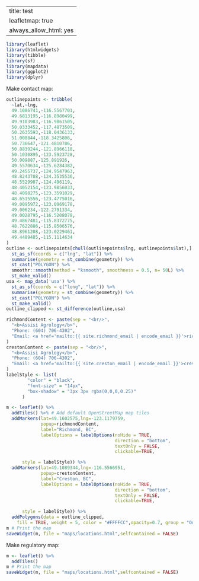 
---
title: test
leafletmap: true
always_allow_html: yes
---


```r
library(leaflet)
library(htmlwidgets)
library(tibble)
library(sf)
library(mapdata)
library(ggplot2)
library(dplyr)
```

Make contact map:
```r
outlinepoints <- tribble(
  ~lat,~lng,
  49.1086741,-116.5567701,
  49.6813195,-116.8980499,
  49.9103983,-116.9861505,
  50.0333452,-117.4873509,
  50.2635593,-118.0436133,
  51.008844,-118.3425806,
  50.736647,-121.4810786,
  50.8839244,-121.8966118,
  50.1030895,-123.5923728,
  50.009887,-125.891926,
  49.5570634,-125.6284382,
  49.2455737,-124.9547963,
  48.8243788,-124.3535536,
  48.5529987,-124.496119,
  48.4052154,-123.9856033,
  48.4098275,-123.3591029,
  48.6515556,-123.4775016,
  49.0095972,-123.0969178,
  49.006234,-122.2791334,
  49.0028795,-116.5208078,
  49.4867481,-115.8372775,
  48.7622886,-115.8506576,
  48.8961208,-123.0229461,
  49.4489485,-115.1114634
)
outline <- outlinepoints[chull(outlinepoints$lng, outlinepoints$lat),] %>%
  st_as_sf(coords = c("lng", "lat")) %>%
  summarise(geometry = st_combine(geometry)) %>%
  st_cast("POLYGON") %>%
  smoothr::smooth(method = "ksmooth", smoothness = 0.5, n= 50L) %>%
  st_make_valid()
usa <- map_data('usa') %>%
  st_as_sf(coords = c("long", "lat")) %>%
  summarise(geometry = st_combine(geometry)) %>%
  st_cast("POLYGON") %>%
  st_make_valid()
outline_clipped <- st_difference(outline,usa)

richmondContent <- paste(sep = "<br/>",
  "<b>Assisi Agrology</b>",
  "Phone: (604) 706-4302",
  "Email: <a href='mailto:{{ site.richmond_email | encode_email }}'>richmond@assisi.ca</a>"
)
crestonContent <- paste(sep = "<br/>",
  "<b>Assisi Agrology</b>",
  "Phone: (604) 706-4302",
  "Email: <a href='mailto:{{ site.creston_email | encode_email }}'>creston@assisi.ca</a>"
)
labelStyle <- list(
        "color" = "black",
        "font-size" = "14px",
        "box-shadow" = "3px 3px rgba(0,0,0,0.25)"
      )

m <- leaflet() %>%
  addTiles() %>% # Add default OpenStreetMap map tiles 
  addMarkers(lat=49.1602575,lng=-123.1179759,
             popup=richmondContent,
             label="Richmond, BC",
             labelOptions = labelOptions(noHide = TRUE,
                                         direction = "bottom",
                                         textOnly = FALSE,
                                         clickable=TRUE,

      style = labelStyle)) %>%
  addMarkers(lat=49.1089344,lng=-116.5566951,
             popup=crestonContent,
             label="Creston, BC",
             labelOptions = labelOptions(noHide = TRUE,
                                         direction = "bottom",
                                         textOnly = FALSE,
                                         clickable=TRUE,

      style = labelStyle)) %>%
  addPolygons(data = outline_clipped,
    fill = TRUE, weight = 5, color = "#FFFFCC",opacity=0.7, group = "Outline")
m # Print the map
saveWidget(m, file = "maps/locations.html",selfcontained = FALSE)

```

Make regulatory map:
```r


m <- leaflet() %>%
  addTiles()
m # Print the map
saveWidget(m, file = "maps/locations.html",selfcontained = FALSE)
```


